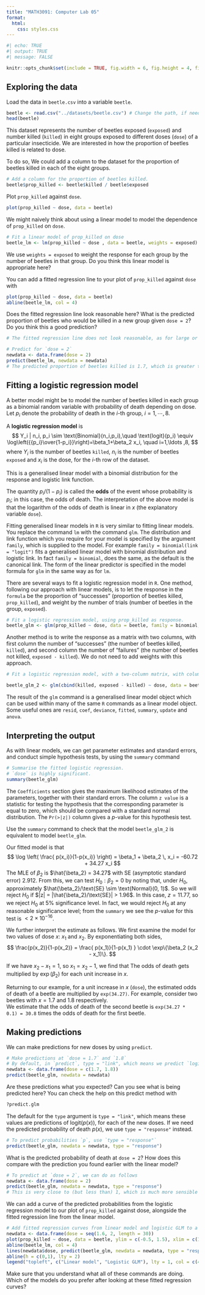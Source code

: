 ```yaml
---
title: "MATH3091: Computer Lab 05"
format: 
  html:
    css: styles.css
---
```


```r
#| echo: TRUE
#| output: TRUE
#| message: FALSE

knitr::opts_chunk$set(include = TRUE, fig.width = 6, fig.height = 4, fig.align = "center")
```

## Exploring the data

Load the data in `beetle.csv` into a variable `beetle`.

```r
beetle <- read.csv("../datasets/beetle.csv") # Change the path, if needed
head(beetle)
```

This dataset represents the number of beetles exposed (`exposed`) and number 
killed (`killed`) in eight groups exposed to different doses (`dose`)
of a particular insecticide. We are interested in how the proportion
of beetles killed is related to dose.

To do so, We could add a column to the dataset for the proportion of 
beetles killed in each of the eight groups.
```r
# Add a column for the proportion of beetles killed.
beetle$prop_killed <- beetle$killed / beetle$exposed
```

Plot `prop_killed` against `dose`.
```r
plot(prop_killed ~ dose, data = beetle)
```

We might naively think about using a linear model to model the dependence of `prop_killed` on `dose`.
```r
# Fit a linear model of prop_killed on dose
beetle_lm <- lm(prop_killed ~ dose , data = beetle, weights = exposed)
```

We use `weights = exposed` to weight the response for each group by the number of beetles in that group. [Do you think this linear model is appropriate here?]{.attention}

You can add a fitted regression line to your plot of `prop_killed` against `dose` with
```r
plot(prop_killed ~ dose, data = beetle)
abline(beetle_lm, col = 4)
```

[Does the fitted regression line look reasonable here? What is the predicted proportion of beetles who would be killed in a new group given `dose = 2`? Do you think this a good prediction?]{.attention}

```r
# The fitted regression line does not look reasonable, as for large or small doses, it will give a predicted proportion of beetles killed which is greater than 1, or less than 0.

# Predict for `dose = 2`
newdata <- data.frame(dose = 2)
predict(beetle_lm, newdata = newdata)
# The predicted proportion of beetles killed is 1.7, which is greater than 1. This is not a sensible prediction.
```

## Fitting a logistic regression model

A better model might be to model the number of beetles killed in each
group as a binomial random variable with probability of death
depending on dose. Let $p_i$ denote the probability of death in the $i$-th group, $i=1, \cdots, 8.$

A **logistic regression model** is
$$
Y_i | n_i, p_i \sim \text{Binomial}(n_i,p_i),\quad
\text{logit}(p_i) \equiv
\log\left({{p_i}\over{1-p_i}}\right)=\beta_1+\beta_2 x_i, \quad i=1,\ldots ,8,
$$
where $Y_i$ is the number of beetles `killed`, $n_i$ is the number of beetles `exposed` and $x_i$ is the dose, for the $i$-th row of the dataset.

This is a generalised linear model with a binomial distribution for
the response and logistic link function.

The quantity $p_i/(1-p_i)$ is called the **odds** of the event whose probability is $p_i$; in this case, the odds of death. The interpretation of the above model is that the logarithm of the odds of death is linear in $x$ (the explanatory variable `dose`).

Fitting generalised linear models in `R` is very similar to fitting
linear models. You replace the command `lm` with the command
`glm`. The distribution and link function which you require for your model is specified by the argument `family`, which is supplied to the model. For example `family = binomial(link = "logit")` fits a generalised linear model with binomial distribution and logistic link. In fact `family = binomial`, does the same, as the default is the canonical link.
The form of the linear predictor is specified in the model formula
for `glm` in the same way as for `lm`.

There are several ways to fit a logistic regression model in `R`. One method, following our approach with linear models, is 
to let the response in the `formula` be the proportion of "successes" 
(proportion of beetles killed, `prop_killed`), and weight by the number 
of trials (number of beetles in the group, `exposed`).
```r
# Fit a logistic regression model, using prop_killed as response.
beetle_glm <- glm(prop_killed ~ dose, data = beetle, family = binomial, weights = exposed)
```

Another method is to write the response as a matrix with two columns, 
with first column the number of "successes" (the number of
beetles killed, `killed`), and second
column the number of "failures" (the number of beetles not
killed, `exposed - killed`). We do not need to add weights with this
approach.
```r
# Fit a logistic regression model, with a two-column matrix, with columns (number of successes, and number of failures) as the response.

beetle_glm_2 <- glm(cbind(killed, exposed - killed) ~ dose, data = beetle, family = binomial)
```

The result of the `glm` command is a generalised linear model object
which can be used within many of the same `R` commands as a linear model
object. Some useful ones are `resid`, `coef`, `deviance`, `fitted`, `summary`, `update` and `anova`.

## Interpreting the output

As with linear models, we can get parameter estimates and standard errors, and conduct simple hypothesis tests, by using the `summary` command
```r
# Summarise the fitted logistic regression.
# `dose` is highly significant.
summary(beetle_glm)
```

The `Coefficients` section gives the maximum likelihood estimates of the parameters, together with their standard errors. The column `z value` is a statistic for testing the hypothesis that the corresponding parameter is equal to zero, which should be compared with a standard normal distribution. The `Pr(>|z|)` column gives a $p$-value for this hypothesis test.

[Use the `summary` command to check that the model `beetle_glm_2` is equivalent to model `beetle_glm`.]{.attention}

Our fitted model is that
$$
\log \left( \frac{ p(x_i)}{1-p(x_i)} \right)
= \beta_1 + \beta_2 \, x_i = -60.72 + 34.27 x_i
$$
The MLE of $\beta_2$ is $\hat{\beta_2} = 34.27$ with SE
(asymptotic standard error) $2.912$. From this, we can test $H_0: \beta_2 =0$ by noting that, under $H_0$, approximately $\hat{\beta_2}/\text{SE} \sim \text{Normal}(0, 1)$. So we will reject $H_0$ if $|z| = |\hat{\beta_2}/\text{SE}| > 1.96$. In this case, $z = 11.77$, so
we reject $H_0$ at $5\%$ significance level. In fact, we would reject $H_0$ at any reasonable significance level; from the `summary` we see the $p$-value for this test is $<2 \times 10^{-16}$.

We further interpret the estimate as follows. We first examine the model for two values of dose $x$: $x_1$ and $x_2$.
\begin{align*}
\log \left( \frac{ p(x_2)}{1-p(x_2)} \right) &= \beta_1 + \beta_2 \, x_2 \\
&= \beta_1 + \beta_2 \, x_1 + \beta_2 (x_2 - x_1) \\
&=  \log \left( \frac{ p(x_1)}{1-p(x_1)} \right) +   \beta_2 (x_2 - x_1).
\end{align*}
By exponentiating both sides,
$$
\frac{p(x_2)}{1-p(x_2)} = \frac{ p(x_1)}{1-p(x_1) } \cdot \exp\{\beta_2 (x_2 - x_1)\}.
$$

If we have $x_2 - x_1 = 1$, so $x_1 = x_2 - 1$, we find that
\begin{align*}
\frac{p(x_2)}{1-p(x_2)}  &=   \frac{ p(x_1)}{1-p(x_1) } \, e^{ \beta_2} \\
\text{Odds of death for $x_2$} &= \text{Odds of death for $(x_2-1)$} \times  e^{\beta_2}.
\end{align*}
The odds of death gets multiplied by $\exp(\beta_2)$ for each
unit increase in $x$.

Returning to our example, for a unit increase in $x$ (`dose`),
the estimated odds of death of a beetle are multiplied by `exp(34.27)`.  For example, consider two beetles  with $x= 1.7$ and $1.8$ respectively.  
We estimate that the odds of death of the second beetle
is `exp(34.27 * 0.1) = 30.8` times the odds of death for the first beetle.

## Making predictions
We can make predictions for new doses by using `predict`.
```r
# Make predictions at `dose = 1.7` and `1.8`
# By default, in `predict`, type = "link", which means we predict `logit(p)`
newdata <- data.frame(dose = c(1.7, 1.8))
predict(beetle_glm, newdata = newdata)
```

[Are these predictions what you expected? Can you see what is being predicted here?]{.attention} You can check the help on this predict method with
```r
?predict.glm
```

The default for the `type` argument is `type = "link"`, which means 
these values are predictions of $\text{logit}(p(x))$, for each of the 
new doses. If we need the predicted probability of death $p(x)$,
we use `type = "response"` instead.
```r
# To predict probabilities `p`, use `type = "response"`
predict(beetle_glm, newdata = newdata, type = "response")
```

[What is the predicted probability of death at `dose = 2`? How does this compare with the prediction you found earlier with the linear model?]{.attention}
```r
# To predict at `dose = 2`, we can do as follows
newdata <- data.frame(dose = 2)
predict(beetle_glm, newdata = newdata, type = "response")
# This is very close to (but less than) 1, which is much more sensible than the predicted probability from the linear model (1.7).
```

We can add a curve of the predicted probabilities from the logistic regression model to our plot of `prop_killed` against dose, alongside the fitted regression line from the linear model.
```r
# Add fitted regression curves from linear model and logistic GLM to a scatterplot of `prop_killed` against `dose`:
newdata <- data.frame(dose = seq(1.6, 2, length = 30))
plot(prop_killed ~ dose, data = beetle, ylim = c(-0.5, 1.5), xlim = c(1.6, 2))
abline(beetle_lm, col = 4)
lines(newdata$dose, predict(beetle_glm, newdata = newdata, type = "response"), col = 2)
abline(h = c(0,1), lty = 2)
legend("topleft", c("Linear model", "Logistic GLM"), lty = 1, col = c(4, 2))
```

[Make sure that you understand what all of these commands are doing. 
Which of the models do you prefer after looking at these fitted regression curves?]{.attention}
